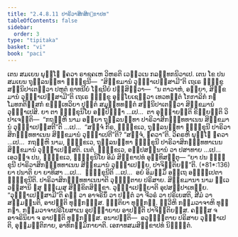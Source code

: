 ```yaml
---
title: "2.4.8.11 ປາຣິວາສິກສິກ຺ຂາປທ"
tableOfContents: false
sidebar:
  order: 3
type: "tipitaka"
basket: "vi"
book: "paci"
---
```



<DynamicBreadcrumb />

<Division number="1166" book="paci">

<Paragraph number="3401" book="paci">
ເຕນ ສມເຍນ ພຸທ຺ໂຘ ຠຄວາ ຣາຊຄເຫ ວິຫຣຕິ ເວຬຸວເນ ກລນ຺ທກນິວາເປ. ເຕນ ໂຂ ປນ ສມເຍນ ຖຸລ຺ລນນ຺ທາ ຠິກ຺ຂຸນີ—  “ສິກ຺ຂມານໍ ວຸຏ຺ຐາເປສ຺ສາມີ”ຕິ ເຖເຣ ຠິກ຺ຂູ ສນ຺ນິປາເຕຕ຺ວາ ປຫູຕໍ ຂາທນີຍໍ ໂຠຊນີຍໍ ປສ຺ສິຕ຺ວາ—  “ນ ຕາວາຫໍ, ອຍ຺ຍາ, ສິກ຺ຂມານໍ ວຸຏ຺ຐາເປສ຺ສາມີ”ຕິ ເຖເຣ ຠິກ຺ຂູ ອຸຍ຺ໂຍເຊຕ຺ວາ ເທວທຕ຺ຕໍ ໂກກາລິກໍ ກຏໂມທກຕິສ຺ສກໍ ຂຓ຺ຑເທວິຍາ ປຸຕ຺ຕໍ ສມຸທ຺ທທຕ຺ຕໍ ສນ຺ນິປາເຕຕ຺ວາ ສິກ຺ຂມານໍ ວຸຏ຺ຐາເປສິ.
</Paragraph>

<Paragraph number="3402" book="paci">
ຍາ ຕາ ຠິກ຺ຂຸນິໂຍ ອປ຺ປິຈ຺ຉາ …ເປ…  ຕາ ອຸຊ຺ຌາຍນ຺ຕິ ຂິຍ຺ຍນ຺ຕິ ວິປາເຈນ຺ຕິ—  “ກຖຎ຺ຫິ ນາມ ອຍ຺ຍາ ຖຸລ຺ລນນ຺ທາ ປາຣິວາສິກຉນ຺ທທາເນນ ສິກ຺ຂມານໍ ວຸຏ຺ຐາເປສ຺ສຕີ”ຕິ …ເປ…  “ສຈ຺ຈໍ ກິຣ, ຠິກ຺ຂເວ, ຖຸລ຺ລນນ຺ທາ ຠິກ຺ຂຸນີ ປາຣິວາສິກຉນ຺ທທາເນນ ສິກ຺ຂມານໍ ວຸຏ຺ຐາເປຕີ”ຕິ? “ສຈ຺ຈໍ, ຠຄວາ”ຕິ. ວິຄຣຫິ ພຸທ຺ໂຘ ຠຄວາ …ເປ…  ກຖຎ຺ຫິ ນາມ, ຠິກ຺ຂເວ, ຖຸລ຺ລນນ຺ທາ ຠິກ຺ຂຸນີ ປາຣິວາສິກຉນ຺ທທາເນນ ສິກ຺ຂມານໍ ວຸຏ຺ຐາເປສ຺ສຕິ. ເນຕໍ, ຠິກ຺ຂເວ, ອປ຺ປສນ຺ນານໍ ວາ ປສາທາຍ …ເປ…  ເອວຎ຺ຈ ປນ, ຠິກ຺ຂເວ, ຠິກ຺ຂຸນິໂຍ ອິມໍ ສິກ຺ຂາປທໍ ອຸທ຺ທິສນ຺ຕຸ—
</Paragraph>

</Division>
<Division number="1167" book="paci">

<Paragraph number="3403" book="paci">
<Emphasis>“ຍາ ປນ ຠິກ຺ຂຸນີ ປາຣິວາສິກຉນ຺ທທາເນນ ສິກ຺ຂມານໍ ວຸຏ຺ຐາເປຍ຺ຍ, ປາຈິຕ຺ຕິຍນ຺”</Emphasis>ຕິ. (*81*:<Emphasis>136</Emphasis>)
</Paragraph>

</Division>
<Division number="1168" book="paci">

<Paragraph number="3404" book="paci">
<Emphasis>ຍາ ປນາ</Emphasis>ຕິ ຍາ ຍາທິສາ …ເປ…  <Emphasis>ຠິກ຺ຂຸນີ</Emphasis>ຕິ …ເປ…  ອຍໍ ອິມສ຺ມິໍ ອຕ຺ເຖ ອຘິປ຺ເປຕາ ຠິກ຺ຂຸນີຕິ.
</Paragraph>

<Paragraph number="3405" book="paci">
<Emphasis>ປາຣິວາສິກຉນ຺ທທາເນນາ</Emphasis>ຕິ ວຸຏ຺ຐິຕາຍ ປຣິສາຍ. <Emphasis>ສິກ຺ຂມານາ</Emphasis> ນາມ ທ຺ເວ ວສ຺ສານິ ຉສຸ ຘມ຺ເມສຸ ສິກ຺ຂິຕສິກ຺ຂາ. <Emphasis>ວຸຏ຺ຐາເປຍ຺ຍາ</Emphasis>ຕິ ອຸປສມ຺ປາເທຍ຺ຍ.
</Paragraph>

<Paragraph number="3406" book="paci">
“ວຸຏ຺ຐາເປສ຺ສາມີ”ຕິ ຄຓໍ ວາ ອາຈຣິນິໍ ວາ ປຕ຺ຕໍ ວາ ຈີວຣໍ ວາ ປຣິເຍສຕິ, ສີມໍ ວາ ສມ຺ມນ຺ນຕິ, ອາປຕ຺ຕິ ທຸກ຺ກຏສ຺ສ. ຎຕ຺ຕິຍາ ທຸກ຺ກຏໍ. ທ຺ວີຫິ ກມ຺ມວາຈາຫິ ທຸກ຺ກຏາ. ກມ຺ມວາຈາປຣິໂຍສາເນ ອຸປຊ຺ຌາຍາຍ ອາປຕ຺ຕິ ປາຈິຕ຺ຕິຍສ຺ສ. ຄຓສ຺ສ ຈ ອາຈຣິນິຍາ ຈ ອາປຕ຺ຕິ ທຸກ຺ກຏສ຺ສ.
</Paragraph>

</Division>
<Division number="1169" book="paci">

<Paragraph number="3407" book="paci">
ອນາປຕ຺ຕິ—  ອວຸຏ຺ຐິຕາຍ ປຣິສາຍ ວຸຏ຺ຐາເປຕິ, ອຸມ຺ມຕ຺ຕິກາຍ, ອາທິກມ຺ມິກາຍາຕິ.

</Paragraph>
</Division>

<Paragraph number="3408" type="center" book="paci">
ເອກາທສມສິກ຺ຂາປທໍ ນິຏ຺ຐິຕໍ.
</Paragraph>